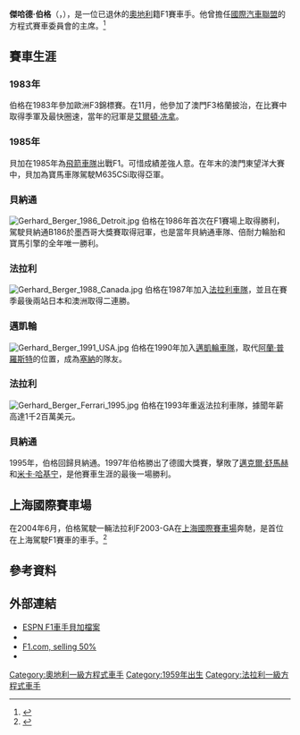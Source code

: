 {{expand|time=2013-05-03T06:51:41+00:00}}

{{noteTA
|T=zh-hans:格哈德·贝格尔;zh-hk:加赫特·貝加;zh-tw:傑哈德·伯格;
|1=zh-hans:格哈德;zh-hk:加赫特;zh-tw:傑哈德;
|2=zh-hans:贝格尔;zh-hk:貝加;zh-tw:伯格;
}}
{{F1 driver
| Name = -{zh-hans:格哈德·贝格尔;zh-hk:加赫特·貝加;zh-tw:傑哈德·伯格;}-<br />Gerhard Berger
| Image = Gerhard Berger 1991USA.jpg
| Caption=1991年的傑哈德·伯格
| Nationality= {{AUT}}
| birth_date    = {{Birth date and age|1959|8|27}}
| birth_place= [[奧地利|奧地利]][[沃格爾|沃格爾]] 
| Team(s) = {{link-en|ATS|ATS (wheels)}}, [[飛箭車隊|飛箭車隊]], [[貝納通車隊|貝納通車隊]], [[法拉利車隊|法拉利車隊]], [[邁凱倫車隊|邁凱倫車隊]]
| Races = 210
| Championships = 0
| Wins = 10
| Podiums = 48
| Points = 385
| Poles = 12
| Fastest laps = 21
| First race = {{link-en|1984年奧地利大獎賽|1984 Austrian Grand Prix}}
| First win = {{link-en|1986年墨西哥大獎賽|1986 Mexican Grand Prix}}
| Last win = [[1997年德國大獎賽|1997年德國大獎賽]]
| Last race = {{link-en|1997年歐洲大獎賽|1997 European Grand Prix}}
}}
'''傑哈德·伯格'''（{{lang-en|'''Gerhard Berger'''}}，{{bd|1959年|8月27日}}），是一位已退休的[[奧地利|奧地利]]籍F1賽車手。他曾擔任[[國際汽車聯盟|國際汽車聯盟]]的方程式賽車委員會的主席。<ref>{{cite web|url=http://www.fia.com/news/time-simplify-path-f1|title=Time to simplify the path to F1|date=2013年2月14日|publisher=FIA.com|accessdate=2013年5月6日|archive-date=2013年3月21日|archive-url=https://web.archive.org/web/20130321085430/http://www.fia.com/news/time-simplify-path-f1|dead-url=no}}</ref>

==賽車生涯==
===1983年===
伯格在1983年參加歐洲F3錦標賽。在11月，他參加了澳門F3格蘭披治，在比賽中取得季軍及最快圈速，當年的冠軍是[[艾爾頓·冼拿|艾爾頓·冼拿]]。

===1985年===
貝加在1985年為[[飛箭車隊|飛箭車隊]]出戰F1。可惜成績差強人意。在年末的澳門東望洋大賽中，貝加為寶馬車隊駕駛M635CSi取得亞軍。

===貝納通===
[[File:Gerhard_Berger_1986_Detroit.jpg|right]]
伯格在1986年首次在F1賽場上取得勝利，駕駛貝納通B186於墨西哥大獎賽取得冠軍，也是當年貝納通車隊、倍耐力輪胎和寶馬引擎的全年唯一勝利。

===法拉利===
[[File:Gerhard_Berger_1988_Canada.jpg|right]]
伯格在1987年加入[[法拉利車隊|法拉利車隊]]，並且在賽季最後兩站日本和澳洲取得二連勝。

===邁凱輪===
[[File:Gerhard_Berger_1991_USA.jpg|right]]
伯格在1990年加入[[邁凱輪車隊|邁凱輪車隊]]，取代[[阿蘭·普羅斯特|阿蘭·普羅斯特]]的位置，成為[[塞納|塞納]]的隊友。

===法拉利===
[[File:Gerhard_Berger_Ferrari_1995.jpg|right]]
伯格在1993年重返法拉利車隊，據聞年薪高達1千2百萬美元。

===貝納通===
1995年，伯格回歸貝納通。1997年伯格勝出了德國大獎賽，擊敗了[[邁克爾·舒馬赫|邁克爾·舒馬赫]]和[[米卡·哈基宁|米卡·哈基宁]]，是他賽車生涯的最後一場勝利。

==上海國際賽車場==
在2004年6月，伯格駕駛一輛法拉利F2003-GA在[[上海國際賽車場|上海國際賽車場]]奔馳，是首位在上海駕駛F1賽車的車手。<ref>{{cite web|url=http://www.formula1.com/news/headlines/2004/6/1682.html|title=Berger to drive Ferrari at Shanghai|date=2004年6月3日|publisher=Formula1.com|accessdate=2013年5月6日|archive-date=2011年12月24日|archive-url=https://web.archive.org/web/20111224053049/http://www.formula1.com/news/headlines/2004/6/1682.html|dead-url=no}}</ref>

== 參考資料 ==
{{reflist}}

== 外部連結 ==
{{Commons|Gerhard Berger}}
* [https://web.archive.org/web/20131102184444/http://en.espnf1.com/arrows/motorsport/driver/1098.html ESPN F1車手貝加檔案]
* {{IMDb name|1693199|Gerhard Berger}}
* [http://www.formula1.com/news/headlines/2008/11/8738.html/ F1.com, selling 50%]{{Wayback|url=http://www.formula1.com/news/headlines/2008/11/8738.html/ |date=20130613232424 }}
* {{worldcat id|lccn-no95-51977}}
{{Authority control}}

{{STR}}

{{DEFAULTSORT:Berger, Gerhard}}
[[Category:奧地利一級方程式車手|Category:奧地利一級方程式車手]]
[[Category:1959年出生|Category:1959年出生]]
[[Category:法拉利一級方程式車手|Category:法拉利一級方程式車手]]